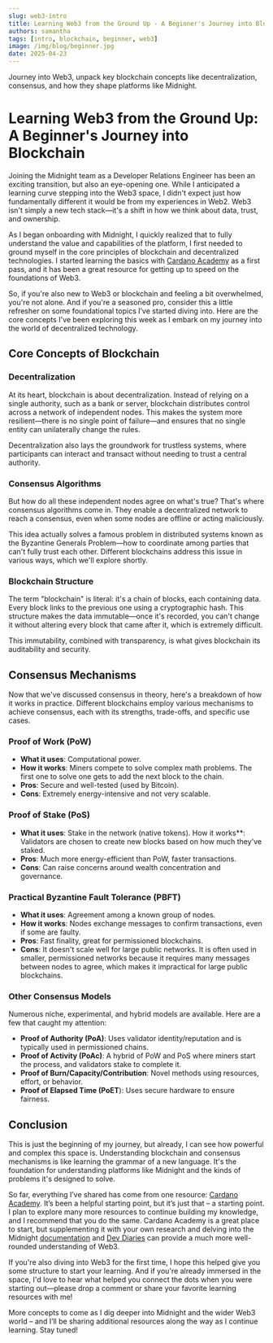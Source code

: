 ```yaml
---
slug: web3-intro
title: Learning Web3 from the Ground Up - A Beginner's Journey into Blockchain
authors: samantha
tags: [intro, blockchain, beginner, web3]
image: /img/blog/beginner.jpg
date: 2025-04-23
---
```


Journey into Web3, unpack key blockchain concepts like decentralization, consensus, and how they shape platforms like Midnight.

<!--truncate-->

# Learning Web3 from the Ground Up: A Beginner's Journey into Blockchain

Joining the Midnight team as a Developer Relations Engineer has been an exciting transition, but also an eye-opening one. While I anticipated a learning curve stepping into the Web3 space, I didn't expect just how fundamentally different it would be from my experiences in Web2. Web3 isn't simply a new tech stack—it's a shift in how we think about data, trust, and ownership. 

As I began onboarding with Midnight, I quickly realized that to fully understand the value and capabilities of the platform, I first needed to ground myself in the core principles of blockchain and decentralized technologies. I started learning the basics with [Cardano Academy](https://academy.cardanofoundation.org/) as a first pass, and it has been a great resource for getting up to speed on the foundations of Web3.

So, if you're also new to Web3 or blockchain and feeling a bit overwhelmed, you're not alone. And if you're a seasoned pro, consider this a little refresher on some foundational topics I’ve started diving into. Here are the core concepts I've been exploring this week as I embark on my journey into the world of decentralized technology.


## Core Concepts of Blockchain
### Decentralization
At its heart, blockchain is about decentralization. Instead of relying on a single authority, such as a bank or server, blockchain distributes control across a network of independent nodes. This makes the system more resilient—there is no single point of failure—and ensures that no single entity can unilaterally change the rules.

Decentralization also lays the groundwork for trustless systems, where participants can interact and transact without needing to trust a central authority.

### Consensus Algorithms
But how do all these independent nodes agree on what's true? That's where consensus algorithms come in. They enable a decentralized network to reach a consensus, even when some nodes are offline or acting maliciously.

This idea actually solves a famous problem in distributed systems known as the Byzantine Generals Problem—how to coordinate among parties that can't fully trust each other. Different blockchains address this issue in various ways, which we'll explore shortly.

### Blockchain Structure
The term "blockchain" is literal: it's a chain of blocks, each containing data. Every block links to the previous one using a cryptographic hash. This structure makes the data immutable—once it's recorded, you can't change it without altering every block that came after it, which is extremely difficult.

This immutability, combined with transparency, is what gives blockchain its auditability and security.

## Consensus Mechanisms
Now that we've discussed consensus in theory, here's a breakdown of how it works in practice. Different blockchains employ various mechanisms to achieve consensus, each with its strengths, trade-offs, and specific use cases.

### Proof of Work (PoW)
- **What it uses**: Computational power.
- **How it works**: Miners compete to solve complex math problems. The first one to solve one gets to add the next block to the chain.
- **Pros**: Secure and well-tested (used by Bitcoin).
- **Cons**: Extremely energy-intensive and not very scalable.
    

### Proof of Stake (PoS)
- **What it uses**: Stake in the network (native tokens).
How it works**: Validators are chosen to create new blocks based on how much they've staked.    
- **Pros**: Much more energy-efficient than PoW, faster transactions.    
- **Cons**: Can raise concerns around wealth concentration and governance.
    

### Practical Byzantine Fault Tolerance (PBFT)
- **What it uses**: Agreement among a known group of nodes.    
- **How it works**: Nodes exchange messages to confirm transactions, even if some are faulty.  
- **Pros**: Fast finality, great for permissioned blockchains.
- **Cons**: It doesn't scale well for large public networks. 
It is often used in smaller, permissioned networks because it requires many messages between nodes to agree, which makes it impractical for large public blockchains.

### Other Consensus Models
Numerous niche, experimental, and hybrid models are available. Here are a few that caught my attention:

- **Proof of Authority (PoA)**: Uses validator identity/reputation and is typically used in permissioned chains.
- **Proof of Activity (PoAc)**: A hybrid  of PoW and PoS where miners start the process, and validators stake to complete it.
- **Proof of Burn/Capacity/Contribution**: Novel methods using resources, effort, or behavior.
- **Proof of Elapsed Time (PoET**): Uses secure hardware to ensure fairness.
    
## Conclusion
This is just the beginning of my journey, but already, I can see how powerful and complex this space is. Understanding blockchain and consensus mechanisms is like learning the grammar of a new language. It's the foundation for understanding platforms like Midnight and the kinds of problems it's designed to solve.

So far, everything I’ve shared has come from one resource: [Cardano Academy](https://academy.cardanofoundation.org/). It’s been a helpful starting point, but it’s just that – a starting point. I plan to explore many more resources to continue building my knowledge, and I recommend that you do the same. Cardano Academy is a great place to start, but supplementing it with your own research and delving into the Midnight [documentation](https://docs.midnight.network/) and [Dev Diaries](https://docs.midnight.network/blog) can provide a much more well-rounded understanding of Web3.  

If you're also diving into Web3 for the first time, I hope this helped give you some structure to start your learning. And if you're already immersed in the space, I'd love to hear what helped you connect the dots when you were starting out—please drop a comment or share your favorite learning resources with me!

More concepts to come as I dig deeper into Midnight and the wider Web3 world – and I’ll be sharing additional resources along the way as I continue learning. Stay tuned!


